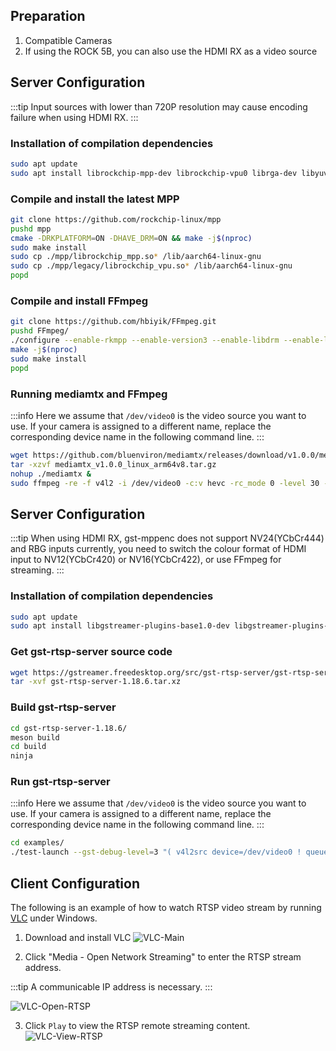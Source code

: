 ## Preparation

1. Compatible Cameras
2. If using the ROCK 5B, you can also use the HDMI RX as a video source

<Tabs queryString="target">

<TabItem value="ffmpeg" label="Based on FFmpeg">

## Server Configuration

:::tip
Input sources with lower than 720P resolution may cause encoding failure when using HDMI RX.
:::

### Installation of compilation dependencies

```bash
sudo apt update
sudo apt install librockchip-mpp-dev librockchip-vpu0 librga-dev libyuv-dev libdrm-dev pkg-config libx264-dev build-essential git
```

### Compile and install the latest MPP

```bash
git clone https://github.com/rockchip-linux/mpp
pushd mpp
cmake -DRKPLATFORM=ON -DHAVE_DRM=ON && make -j$(nproc)
sudo make install
sudo cp ./mpp/librockchip_mpp.so* /lib/aarch64-linux-gnu
sudo cp ./mpp/legacy/librockchip_vpu.so* /lib/aarch64-linux-gnu
popd
```

### Compile and install FFmpeg

```bash
git clone https://github.com/hbiyik/FFmpeg.git
pushd FFmpeg/
./configure --enable-rkmpp --enable-version3 --enable-libdrm --enable-libx264 --enable-gpl
make -j$(nproc)
sudo make install
popd
```

### Running mediamtx and FFmpeg

:::info
Here we assume that `/dev/video0` is the video source you want to use. If your camera is assigned to a different name, replace the corresponding device name in the following command line.
:::

```bash
wget https://github.com/bluenviron/mediamtx/releases/download/v1.0.0/mediamtx_v1.0.0_linux_arm64v8.tar.gz
tar -xzvf mediamtx_v1.0.0_linux_arm64v8.tar.gz
nohup ./mediamtx &
sudo ffmpeg -re -f v4l2 -i /dev/video0 -c:v hevc -rc_mode 0 -level 30 -f rtsp rtsp://0.0.0.0:8554/stream
```

</TabItem>

<TabItem value="gstreamer" label="Based on Gstreamer">

## Server Configuration

:::tip
When using HDMI RX, gst-mppenc does not support NV24(YCbCr444) and RBG inputs currently, you need to switch the colour format of HDMI input to NV12(YCbCr420) or NV16(YCbCr422), or use FFmpeg for streaming.
:::

### Installation of compilation dependencies

```bash
sudo apt update
sudo apt install libgstreamer-plugins-base1.0-dev libgstreamer-plugins-bad1.0-dev build-essential meson libcgroup-dev gobject-introspection libgirepository1.0-dev
```

### Get gst-rtsp-server source code

```bash
wget https://gstreamer.freedesktop.org/src/gst-rtsp-server/gst-rtsp-server-1.18.6.tar.xz
tar -xvf gst-rtsp-server-1.18.6.tar.xz
```

### Build gst-rtsp-server

```bash
cd gst-rtsp-server-1.18.6/
meson build
cd build
ninja
```

### Run gst-rtsp-server

:::info
Here we assume that `/dev/video0` is the video source you want to use. If your camera is assigned to a different name, replace the corresponding device name in the following command line.
:::

```bash
cd examples/
./test-launch --gst-debug-level=3 "( v4l2src device=/dev/video0 ! queue ! mpph265enc bps=51200000 rc-mode=vbr !  rtph265pay name=pay0 pt=97 )"
```

</TabItem>

</Tabs>

## Client Configuration

The following is an example of how to watch RTSP video stream by running [VLC](https://www.videolan.org/vlc/) under Windows.

1. Download and install VLC
   ![VLC-Main](/img/general-tutorial/rtsp/VLC-Main-en.webp)

1. Click "Media - Open Network Streaming" to enter the RTSP stream address.

:::tip
A communicable IP address is necessary.
:::

![VLC-Open-RTSP](/img/general-tutorial/rtsp/VLC-Open-RTSP-en.webp)

3. Click `Play` to view the RTSP remote streaming content.
   ![VLC-View-RTSP](/img/general-tutorial/rtsp/VLC-View-RTSP-en.webp)
